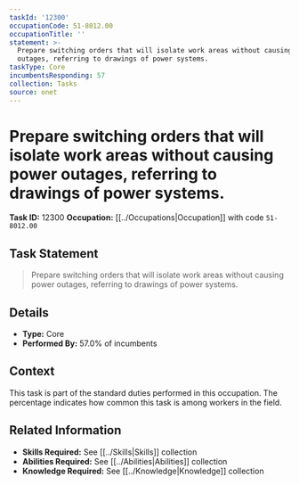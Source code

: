 ```yaml
---
taskId: '12300'
occupationCode: 51-8012.00
occupationTitle: ''
statement: >-
  Prepare switching orders that will isolate work areas without causing power
  outages, referring to drawings of power systems.
taskType: Core
incumbentsResponding: 57
collection: Tasks
source: onet
---
```

# Prepare switching orders that will isolate work areas without causing power outages, referring to drawings of power systems.

**Task ID:** 12300
**Occupation:** [[../Occupations|Occupation]] with code `51-8012.00`

## Task Statement

> Prepare switching orders that will isolate work areas without causing power outages, referring to drawings of power systems.

## Details

- **Type:** Core
- **Performed By:** 57.0% of incumbents

## Context

This task is part of the standard duties performed in this occupation. The percentage indicates how common this task is among workers in the field.

## Related Information

- **Skills Required:** See [[../Skills|Skills]] collection
- **Abilities Required:** See [[../Abilities|Abilities]] collection
- **Knowledge Required:** See [[../Knowledge|Knowledge]] collection
